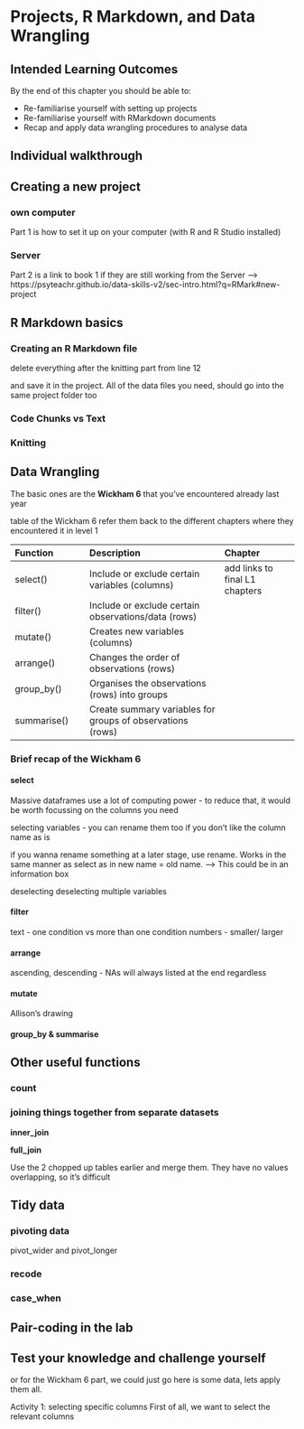 # Projects, R Markdown, and Data Wrangling

## Intended Learning Outcomes {.unnumbered}

By the end of this chapter you should be able to:

-   Re-familiarise yourself with setting up projects
-   Re-familiarise yourself with RMarkdown documents
-   Recap and apply data wrangling procedures to analyse data

## Individual walkthrough {.unnumbered}

## Creating a new project

### own computer

Part 1 is how to set it up on your computer (with R and R Studio installed)

### Server

Part 2 is a link to book 1 if they are still working from the Server --\> https://psyteachr.github.io/data-skills-v2/sec-intro.html?q=RMark#new-project

## R Markdown basics

### Creating an R Markdown file

delete everything after the knitting part from line 12

and save it in the project. All of the data files you need, should go into the same project folder too

### Code Chunks vs Text

### Knitting

## Data Wrangling

The basic ones are the **Wickham 6** that you've encountered already last year

table of the Wickham 6 refer them back to the different chapters where they encountered it in level 1

| Function    | Description                                                | Chapter                        |
|:------------------|:---------------------------------|:------------------|
| select()    | Include or exclude certain variables (columns)             | add links to final L1 chapters |
| filter()    | Include or exclude certain observations/data (rows)        |                                |
| mutate()    | Creates new variables (columns)                            |                                |
| arrange()   | Changes the order of observations (rows)                   |                                |
| group_by()  | Organises the observations (rows) into groups              |                                |
| summarise() | Create summary variables for groups of observations (rows) |                                |

### Brief recap of the Wickham 6

#### select

Massive dataframes use a lot of computing power - to reduce that, it would be worth focussing on the columns you need

selecting variables - you can rename them too if you don't like the column name as is

if you wanna rename something at a later stage, use rename. Works in the same manner as select as in new name = old name. --\> This could be in an information box

deselecting deselecting multiple variables

#### filter

text - one condition vs more than one condition numbers - smaller/ larger

#### arrange

ascending, descending - NAs will always listed at the end regardless

#### mutate

Allison's drawing

#### group_by & summarise

## Other useful functions

### count

### joining things together from separate datasets

**inner_join**

**full_join**

Use the 2 chopped up tables earlier and merge them. They have no values overlapping, so it's difficult

## Tidy data

### pivoting data

pivot_wider and pivot_longer

### recode

### case_when

## Pair-coding in the lab {.unnumbered}

## Test your knowledge and challenge yourself {.unnumbered}

or for the Wickham 6 part, we could just go here is some data, lets apply them all.

Activity 1: selecting specific columns First of all, we want to select the relevant columns
